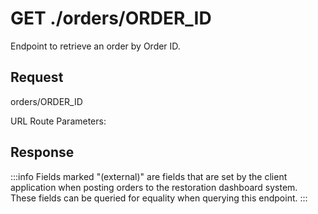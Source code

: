 
# GET ./orders/ORDER_ID

Endpoint to retrieve an order by Order ID.

## Request

<BaseUrlPath>orders/ORDER_ID</BaseUrlPath>

URL Route Parameters:

<RequestParamTable>

<RequestParamRow
parameter="ORDER_ID"
required
description='A string referring to the order ID. You can pass the system "_id" for the order, or the "orderId" set by the client application.'
/>

</RequestParamTable>

## Response

:::info
Fields marked "(external)" are fields that are set by the client application when posting orders to the restoration dashboard system. These fields can be queried for equality when querying this endpoint.
:::

<ResponseParamTable>

<OrderParamRows populateTrees />

</ResponseParamTable>